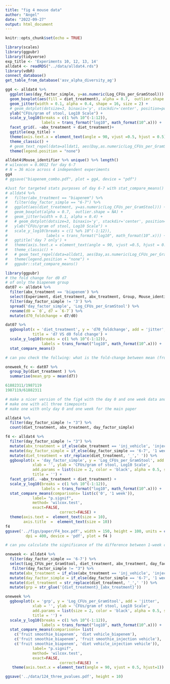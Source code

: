 ```yaml
---
title: "fig 4 mouse data"
author: "Angel"
date: "2022-09-27"
output: html_document
---
```


```r
knitr::opts_chunk$set(echo = TRUE)
```

```r
library(scales)
library(ggpubr)
library(tidyverse)
exp_title <- 'Experiments 10, 12, 13, 14'
alldat4 <- readRDS("../data/alldat4.rds")
library(vdbR)
connect_database()
get_table_from_database('asv_alpha_diversity_ag')
```


```r
gg4 <- alldat4 %>% 
  ggplot(aes(day_factor_simple, y=as.numeric(Log_CFUs_per_GramStool))) + 
  geom_boxplot(aes(fill = diet_treatment), alpha = 0.7,  outlier.shape = NA) +
  geom_jitter(width = 0.1, alpha = 0.4, shape = 16, size = 2) +
  # geom_dotplot(dotsize=3, binaxis='y', stackdir='center', position=position_dodge(0.5), binwidth = 0.05) +
  ylab("CFUs/gram of stool, Log10 Scale") +
  scale_y_log10(breaks = c(1 %o% 10^(-1:12)), 
                labels = trans_format("log10", math_format(10^.x))) +
  facet_grid(. ~abx_treatment + diet_treatment)+
  ggtitle(exp_title) +
  theme(axis.text.x = element_text(angle = 90, vjust =0.5, hjust = 0.5)) +
  theme_classic() +
  # geom_text_repel(data=alldat1, aes(Day,as.numeric(Log_CFUs_per_GramStool), label=Mouse_identifier), fontface='bold')+
  theme(legend.position = "none")

alldat4$Mouse_identifier %>% unique() %>% length()
# wilxocon = 0.0012 for day 6-7
# N = 36 mice across 4 independent experiments
gg4
# ggsave("biapenem_combo.pdf", plot = gg4, device = "pdf")
```

```r
#Just for targeted stats purposes of day 6-7 with stat_compare_means()
# alldat4 %>% 
#   filter(abx_treatment == "biapenem") %>% 
#   filter(day_factor_simple == "6-7") %>% 
#   ggplot(aes(diet_treatment, y=as.numeric(Log_CFUs_per_GramStool))) + 
#   geom_boxplot(alpha = 0.7,  outlier.shape = NA) +
#   geom_jitter(width = 0.1, alpha = 0.4) +
#   # geom_dotplot(dotsize=3, binaxis='y', stackdir='center', position=position_dodge(0.5), binwidth = 0.05) +
#   ylab("CFUs/gram of stool, Log10 Scale") +
#   scale_y_log10(breaks = c(1 %o% 10^(-1:12)), 
#                 labels = trans_format("log10", math_format(10^.x))) +
#   ggtitle('day 7 only') +
#   theme(axis.text.x = element_text(angle = 90, vjust =0.5, hjust = 0.5)) +
#   theme_classic() +
#   # geom_text_repel(data=alldat1, aes(Day,as.numeric(Log_CFUs_per_GramStool), label=Mouse_identifier), fontface='bold')+
#   theme(legend.position = "none") +
#   ggpubr::stat_compare_means()  
```

```r
library(ggpubr)
# the fold change for d0 d7
# of only the biapenem group
dat07 <- alldat4 %>%
  filter(abx_treatment == 'biapenem') %>%
  select(Experiment, diet_treatment, abx_treatment, Group, Mouse_identifier,Log_CFUs_per_GramStool,day_factor_simple )%>%
  filter(day_factor_simple != '3') %>%
  spread('day_factor_simple', 'Log_CFUs_per_GramStool') %>%
  rename(d0 = `0`, d7 = `6-7`) %>%
  mutate(d70_foldchange = d7/d0)

dat07 %>%
  ggboxplot(x = 'diet_treatment', y = 'd70_foldchange', add = 'jitter',
            title = 'd7 VS d0 fold change') +
  scale_y_log10(breaks = c(1 %o% 10^(-1:12)),
                labels = trans_format("log10", math_format(10^.x))) +
  stat_compare_means()

# can you check the follwing: what is the fold-change between mean (fruit smoothie+biapenem) VS mean (diet vehicle+biapenem)

oneweek_fc <- dat07 %>% 
  group_by(diet_treatment ) %>% 
  summarise(mean_grp = mean(d7))

61882311/1987119
1987119/61882311 

```

```r
# make a nicer version of the fig4 with the day 0 and one week data and also with the control meaning no abx vehicle 
# make one with all three timepoints 
# make one with only day 0 and one week for the main paper

alldat4 %>% 
  filter(day_factor_simple != "3") %>%  
  count(diet_treatment, abx_treatment, day_factor_simple)

f4 <- alldat4 %>% 
  filter(day_factor_simple != "3") %>% 
  mutate(abx_treatment = if_else(abx_treatment == 'inj_vehicle', 'injection vehicle', abx_treatment)) %>% 
  mutate(day_factor_simple = if_else(day_factor_simple == '6-7', '1 week', day_factor_simple)) %>% 
  mutate(diet_treatment = str_replace(diet_treatment, '_',' ')) %>% 
  ggboxplot(x = 'day_factor_simple', y = 'Log_CFUs_per_GramStool', add = 'jitter',
            xlab = '', ylab = 'CFUs/gram of stool, Log10 Scale',
            add.params = list(size = 2, color = 'black', alpha = 0.5, shape = 16),
            title = '') +
  facet_grid(. ~abx_treatment + diet_treatment) +
  scale_y_log10(breaks = c(1 %o% 10^(-1:12)), 
                labels = trans_format("log10", math_format(10^.x))) +
  stat_compare_means(comparisons= list(c('0', '1 week')),
            label= "p.signif",
            method= 'wilcox.test',
            exact=FALSE,
						correct=FALSE) +
  theme(axis.text =  element_text(size = 10),
        axis.title  =  element_text(size = 10))
f4
ggsave('../figs/paper/F4_box.pdf', width = 150, height = 100, units = c("mm"),
         dpi = 400, device = 'pdf', plot = f4 )
```

```r
# can you calculate the significance of the difference between 1-week cfu with biapenem and fruitsmoothie to the other three 1-week cfu values?

oneweek <- alldat4 %>% 
  filter(day_factor_simple == '6-7') %>% 
  select(Log_CFUs_per_GramStool, diet_treatment, abx_treatment, day_factor_simple)%>% 
   filter(day_factor_simple != "3") %>% 
  mutate(abx_treatment = if_else(abx_treatment == 'inj_vehicle', 'injection vehicle', abx_treatment)) %>% 
  mutate(day_factor_simple = if_else(day_factor_simple == '6-7', '1 week', day_factor_simple)) %>% 
  mutate(diet_treatment = str_replace(diet_treatment, '_',' ')) %>% 
  mutate(grp = str_glue('{diet_treatment}_{abx_treatment}'))

oneweek %>% 
  ggboxplot(x = 'grp', y = 'Log_CFUs_per_GramStool', add = 'jitter',
            xlab = '', ylab = 'CFUs/gram of stool, Log10 Scale',
            add.params = list(size = 2, color = 'black', alpha = 0.5, shape = 16),
            title = '') +
  scale_y_log10(breaks = c(1 %o% 10^(-1:12)), 
                labels = trans_format("log10", math_format(10^.x))) +
  stat_compare_means(comparisons= list(
    c('fruit smoothie_biapenem', 'diet vehicle_biapenem'),
    c('fruit smoothie_biapenem', 'fruit smoothie_injection vehicle'),
    c('fruit smoothie_biapenem', 'diet vehicle_injection vehicle')),
            label= "p.signif",
            method= 'wilcox.test',
            exact=FALSE,
						correct=FALSE)  +
   theme(axis.text.x = element_text(angle = 90, vjust = 0.5, hjust=1))

ggsave('../data/124_three_pvalues.pdf', height = 10)
```


